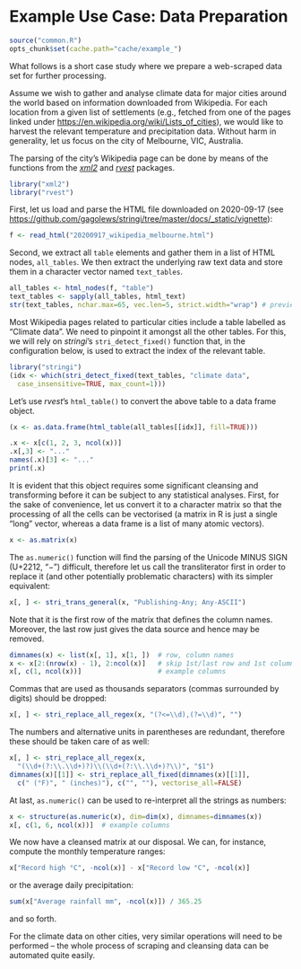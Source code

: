 Example Use Case: Data Preparation
==================================

```r
source("common.R")
opts_chunk$set(cache.path="cache/example_")
```

What follows is a short case study where we prepare a
web-scraped data set for further processing.

Assume we wish to gather and analyse climate data for major cities
around the world based on information downloaded from Wikipedia. For
each location from a given list of settlements (e.g., fetched from one
of the pages linked under
<https://en.wikipedia.org/wiki/Lists_of_cities>), we would like to
harvest the relevant temperature and precipitation data. Without harm in
generality, let us focus on the city of Melbourne, VIC, Australia.

The parsing of the city's Wikipedia page can be done by means of the
functions from the [*xml2*](https://CRAN.R-project.org/package=xml2)
and [*rvest*](https://CRAN.R-project.org/package=rvest) packages.

```r
library("xml2")
library("rvest")
```

First, let us load and parse the HTML file downloaded on 2020-09-17
(see <https://github.com/gagolews/stringi/tree/master/docs/_static/vignette>):

```r
f <- read_html("20200917_wikipedia_melbourne.html")
```

Second, we extract all `table` elements and gather them in a list of
HTML nodes, `all_tables`. We then extract the underlying raw text data
and store them in a character vector named `text_tables`.

```r
all_tables <- html_nodes(f, "table")
text_tables <- sapply(all_tables, html_text)
str(text_tables, nchar.max=65, vec.len=5, strict.width="wrap") # preview
```

Most Wikipedia pages related to particular cities include a table
labelled as "Climate data". We need to pinpoint it amongst all the other
tables. For this, we will rely on *stringi*'s `stri_detect_fixed()`
function that, in the configuration below, is used to extract the index
of the relevant table.

```r
library("stringi")
(idx <- which(stri_detect_fixed(text_tables, "climate data",
  case_insensitive=TRUE, max_count=1)))
```

Let's use *rvest*'s `html_table()` to convert the above table
to a data frame object.

```r
(x <- as.data.frame(html_table(all_tables[[idx]], fill=TRUE)))
```

```r
.x <- x[c(1, 2, 3, ncol(x))]
.x[,3] <- "..."
names(.x)[3] <- "..."
print(.x)
```

It is evident that this object requires some significant cleansing and
transforming before it can be subject to any statistical analyses.
First, for the sake of convenience, let us convert it to a character
matrix so that the processing of all the cells can be vectorised (a
matrix in R is just a single "long" vector, whereas a data frame is a
list of many atomic vectors).

```r
x <- as.matrix(x)
```

The `as.numeric()` function will find the parsing of the Unicode MINUS
SIGN (U+2212, "−") difficult, therefore let us call the transliterator
first in order to replace it (and other potentially problematic
characters) with its simpler equivalent:

```r
x[, ] <- stri_trans_general(x, "Publishing-Any; Any-ASCII")
```

Note that it is the first row of the matrix that defines the column
names. Moreover, the last row just gives the data source and hence may
be removed.

```r
dimnames(x) <- list(x[, 1], x[1, ])  # row, column names
x <- x[2:(nrow(x) - 1), 2:ncol(x)]   # skip 1st/last row and 1st column
x[, c(1, ncol(x))]                   # example columns
```

Commas that are used as thousands separators (commas surrounded by
digits) should be dropped:

```r
x[, ] <- stri_replace_all_regex(x, "(?<=\\d),(?=\\d)", "")
```

The numbers and alternative units in parentheses are redundant,
therefore these should be taken care of as well:

```r
x[, ] <- stri_replace_all_regex(x,
  "(\\d+(?:\\.\\d+)?)\\(\\d+(?:\\.\\d+)?\\)", "$1")
dimnames(x)[[1]] <- stri_replace_all_fixed(dimnames(x)[[1]],
  c(" (°F)", " (inches)"), c("", ""), vectorise_all=FALSE)
```

At last, `as.numeric()` can be used to re-interpret all the strings as
numbers:

```r
x <- structure(as.numeric(x), dim=dim(x), dimnames=dimnames(x))
x[, c(1, 6, ncol(x))]  # example columns
```

We now have a cleansed matrix at our disposal. We can, for instance,
compute the monthly temperature ranges:

```r
x["Record high °C", -ncol(x)] - x["Record low °C", -ncol(x)]
```

or the average daily precipitation:

```r
sum(x["Average rainfall mm", -ncol(x)]) / 365.25
```

and so forth.

For the climate data on other cities, very similar operations will need
to be performed -- the whole process of scraping and cleansing data can
be automated quite easily.

